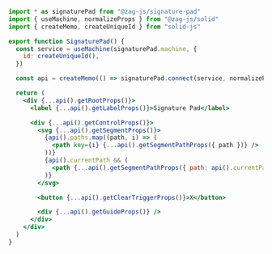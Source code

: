 ```jsx
import * as signaturePad from "@zag-js/signature-pad"
import { useMachine, normalizeProps } from "@zag-js/solid"
import { createMemo, createUniqueId } from "solid-js"

export function SignaturePad() {
  const service = useMachine(signaturePad.machine, {
    id: createUniqueId(),
  })

  const api = createMemo(() => signaturePad.connect(service, normalizeProps))

  return (
    <div {...api().getRootProps()}>
      <label {...api().getLabelProps()}>Signature Pad</label>

      <div {...api().getControlProps()}>
        <svg {...api().getSegmentProps()}>
          {api().paths.map((path, i) => (
            <path key={i} {...api().getSegmentPathProps({ path })} />
          ))}
          {api().currentPath && (
            <path {...api().getSegmentPathProps({ path: api().currentPath })} />
          )}
        </svg>

        <button {...api().getClearTriggerProps()}>X</button>

        <div {...api().getGuideProps()} />
      </div>
    </div>
  )
}
```
